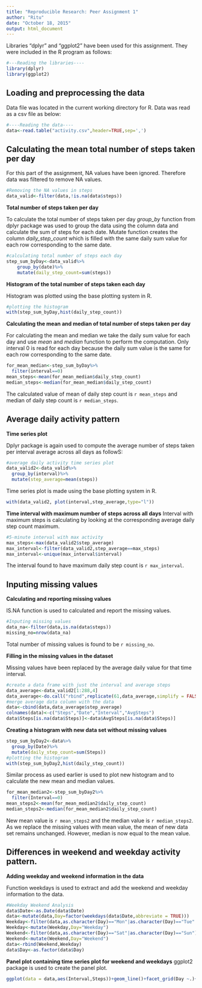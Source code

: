 ```yaml
---
title: "Reproducible Research: Peer Assignment 1"
author: "Ritu"
date: "October 18, 2015"
output: html_document
---
```


Libraries "dplyr" and "ggplot2" have been used for this assignment. They were included in the R program as follows:

```r
#---Reading the libraries----
library(dplyr)
library(ggplot2)
```

## Loading and preprocessing the data

Data file was located in the current working directory for R. Data was read as a csv file as below:
```r
#----Reading the data----
data<-read.table("activity.csv",header=TRUE,sep=',')
```

## Calculating the mean total number of steps taken per day

For this part of the assignment, NA values have been ignored. Therefore data was filtered to remove NA values.

```r
#Removing the NA values in steps
data_valid<-filter(data,!is.na(data$steps))
```

**Total number of steps taken per day**

To calculate the total number of steps taken per day *group_by* function from dplyr package was used to group the data using the column data and calculate the sum of steps for each date. Mutate function creates the column *daily_step_count* which is filled with the same daily sum value for each row corresponding to the same date.

```r
#calculating total number of steps each day
step_sum_byDay<-data_valid%>%
    group_by(date)%>%
    mutate(daily_step_count=sum(steps))
```

**Histogram of the total number of steps taken each day**

Histogram was plotted using the base plotting system in R.

```r
#plotting the histogram
with(step_sum_byDay,hist(daily_step_count))
```

**Calculating the mean and median of total number of steps taken per day**

For calculating the mean and median we take the daily sum value for each day and use *mean* and *median* function to perform the computation. Only interval 0 is read for each day because the daily sum value is the same for each row corresponding to the same date.

```r
for_mean_median<-step_sum_byDay%>%
  filter(interval==0)
mean_steps<-mean(for_mean_median$daily_step_count)
median_steps<-median(for_mean_median$daily_step_count)
```
The calculated value of mean of daily step count is `r mean_steps` and median of daily step count is `r median_steps`.

## Average daily activity pattern

**Time series plot** 

Dplyr package is again used to compute the average number of steps taken per interval average across all days as followS:

```r
#average daily activity time series plot
data_valid2<-data_valid%>%
  group_by(interval)%>%
  mutate(step_average=mean(steps))
```
Time series plot is made using the base plotting system in R.
```r
with(data_valid2, plot(interval,step_average,type="l"))
```

**Time interval with maximum number of steps across all days**
Interval with maximum steps is calculating by looking at the corresponding average daily step count maximum.
```r
#5-minute interval with max activity
max_steps<-max(data_valid2$step_average)
max_interval<-filter(data_valid2,step_average==max_steps)
max_interval<-unique(max_interval$interval)
```
The interval found to have maximum daily step count is `r max_interval`.

## Inputing missing values

**Calculating and reporting missing values**

IS.NA function is used to calculated and report the missing values.
```r
#Inputing missing values
data_na<-filter(data,is.na(data$steps))
missing_no=nrow(data_na)
```
Total number of missing values is found to be `r missing_no`.

**Filling in the missing values in the dataset**

Missing values have been replaced by the average daily value for that time interval.
```r
#create a data frame with just the interval and average steps
data_average<-data_valid2[1:288,4]
data_average<-do.call("rbind",replicate(61,data_average,simplify = FALSE))
#merge average data column with the data
data<-cbind(data,data_average$step_average)
colnames(data)<-c("Steps","Date","Interval","AvgSteps")
data$Steps[is.na(data$Steps)]<-data$AvgSteps[is.na(data$Steps)]
```

**Creating a histogram with new data set without missing values**

```r
step_sum_byDay2<-data%>%
  group_by(Date)%>%
  mutate(daily_step_count=sum(Steps))
#plotting the histogram
with(step_sum_byDay2,hist(daily_step_count))
```
Similar process as used earlier is used to plot new histogram and to calculate the new mean and median values.
```r
for_mean_median2<-step_sum_byDay2%>%
  filter(Interval==0)
mean_steps2<-mean(for_mean_median2$daily_step_count)
median_steps2<-median(for_mean_median2$daily_step_count)
```
New mean value is `r mean_steps2` and the median value is `r median_steps2`.
As we replace the missing values with mean value, the mean of new data set remains unchanged. However, median is now equal to the mean value.

## Differences in weekend and weekday activity pattern.

**Adding weekday and weekend information in the data**

Function weekdays is used to extract and add the weekend and weekday information to the data.
```r
#Weekday Weekend Analysis
data$Date<-as.Date(data$Date)
data<-mutate(data,Day=factor(weekdays(data$Date,abbreviate = TRUE)))
Weekday<-filter(data,as.character(Day)=="Mon"|as.character(Day)=="Tue"|as.character(Day)=="Wed"|as.character(Day)=="Thu"|as.character(Day)=="Fri")
Weekday<-mutate(Weekday,Day="Weekday")
Weekend<-filter(data,as.character(Day)=="Sat"|as.character(Day)=="Sun")
Weekend<-mutate(Weekend,Day="Weekend")
data<-rbind(Weekend,Weekday)
data$Day<-as.factor(data$Day)
```

**Panel plot containing time series plot for weekend and weekdays**
ggplot2 package is used to create the panel plot.
```r
ggplot(data = data,aes(Interval,Steps))+geom_line()+facet_grid(Day ~.)+theme_bw()
```


